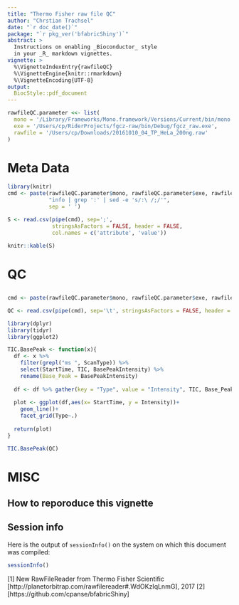 ```yaml
---
title: "Thermo Fisher raw file QC"
author: "Chrstian Trachsel"
date: "`r doc_date()`"
package: "`r pkg_ver('bfabricShiny')`"
abstract: >
  Instructions on enabling _Bioconductor_ style 
  in your _R_ markdown vignettes.
vignette: >
  %\VignetteIndexEntry{rawfileQC}
  %\VignetteEngine{knitr::rmarkdown}
  %\VignetteEncoding{UTF-8}
output: 
  BiocStyle::pdf_document
---
```


```r

rawfileQC.parameter <<- list(
  mono = '/Library/Frameworks/Mono.framework/Versions/Current/bin/mono',
  exe = '/Users/cp/RiderProjects/fgcz-raw/bin/Debug/fgcz_raw.exe',
  rawfile = '/Users/cp/Downloads/20161010_04_TP_HeLa_200ng.raw'
)

```

\newpage

# Meta Data

```r
library(knitr)
cmd <- paste(rawfileQC.parameter$mono, rawfileQC.parameter$exe, rawfileQC.parameter$rawfile,
             "info | grep ':' | sed -e 's/:\ /;/'",
             sep = ' ')

S <- read.csv(pipe(cmd), sep=';', 
              stringsAsFactors = FALSE, header = FALSE,
              col.names = c('attribute', 'value'))

knitr::kable(S)
```


# QC

## 

```r
cmd <- paste(rawfileQC.parameter$mono, rawfileQC.parameter$exe, rawfileQC.parameter$rawfile, "qc", sep = ' ')

QC <- read.csv(pipe(cmd), sep='\t', stringsAsFactors = FALSE, header = TRUE)

library(dplyr)
library(tidyr)
library(ggplot2)
```

```r
TIC.BasePeak <- function(x){
  df <- x %>% 
    filter(grepl("ms ", ScanType)) %>% 
    select(StartTime, TIC, BasePeakIntensity) %>% 
    rename(Base_Peak = BasePeakIntensity)
  
  df <- df %>% gather(key = "Type", value = "Intensity", TIC, Base_Peak)
  
  plot <- ggplot(df,aes(x= StartTime, y = Intensity))+
    geom_line()+
    facet_grid(Type~.)
  
  return(plot)
}

TIC.BasePeak(QC)
```


# MISC

## How to reporoduce this vignette

## Session info

Here is the output of `sessionInfo()` on the system on which this
document was compiled:

```r
sessionInfo()
```


[1] New RawFileReader from Thermo Fisher Scientific  [http://planetorbitrap.com/rawfilereader#.WdOKzIqLnmG], 2017
[2] [https://github.com/cpanse/bfabricShiny]
